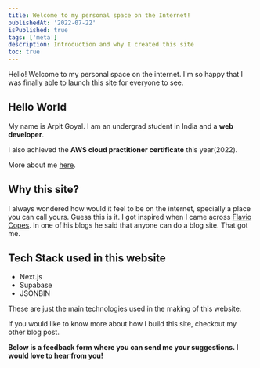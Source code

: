 ```yaml
---
title: Welcome to my personal space on the Internet!
publishedAt: '2022-07-22'
isPublished: true
tags: ['meta']
description: Introduction and why I created this site
toc: true
---
```


Hello! Welcome to my personal space on the internet. I'm so happy that I was finally able to launch this site for everyone to see.

## Hello World

My name is Arpit Goyal. I am an undergrad student in India and a <b>web developer</b>.

I also achieved the <b>AWS cloud practitioner certificate</b> this year(2022).

More about me [here](/about).


## Why this site?

I always wondered how would it feel to be on the internet, specially a place you can call yours. Guess this is it.
I got inspired when I came across [Flavio Copes](https://www.flaviocopes.com). In one of his blogs he said that anyone can do a blog site. That got me.

## Tech Stack used in this website

- Next.js <TbBrandNextjs className="inline"/>
- Supabase <SiSupabase className="inline" />
- JSONBIN <VscJson className="inline" />

These are just the main technologies used in the making of this website.

If you would like to know more about how I build this site, checkout my other blog post.

<b>Below is a feedback form where you can send me your suggestions. I would love to hear from you!</b>